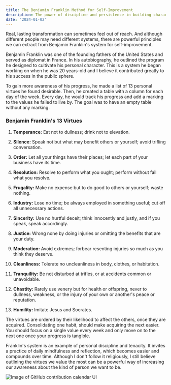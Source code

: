 ```yaml
---
title: The Benjamin Franklin Method for Self-Improvement
description: The power of discipline and persistence in building character and leadership.
date: "2024-01-02"
---
```


Real, lasting transformation can sometimes feel out of reach. And although different people may need different systems, there are powerful principles we can extract from Benjamin Franklin's system for self-improvement.

Benjamin Franklin was one of the founding fathers of the United States and served as diplomat in France. In his autobiography, he outlined the program he designed to cultivate his personal character. This is a system he began working on when he was 20 years-old and I believe it contributed greatly to his success in the public sphere.

To gain more awareness of his progress, he made a list of 13 personal virtues he found desirable. Then, he created a table with a column for each day of the week. Every day, he would track his progress and add a marking to the values he failed to live by. The goal was to have an empty table without any marking.

### Benjamin Franklin's 13 Virtues

1. **Temperance:** Eat not to dullness; drink not to elevation.

2. **Silence:** Speak not but what may benefit others or yourself; avoid trifling conversation.

3. **Order:** Let all your things have their places; let each part of your business have its time.

4. **Resolution:** Resolve to perform what you ought; perform without fail what you resolve.

5. **Frugality:** Make no expense but to do good to others or yourself; waste nothing.

6. **Industry:** Lose no time; be always employed in something useful; cut off all unnecessary actions.

7. **Sincerity:** Use no hurtful deceit; think innocently and justly, and if you speak, speak accordingly.

8. **Justice:** Wrong none by doing injuries or omitting the benefits that are your duty.

9. **Moderation:** Avoid extremes; forbear resenting injuries so much as you think they deserve.

10. **Cleanliness:** Tolerate no uncleanliness in body, clothes, or habitation.

11. **Tranquility:** Be not disturbed at trifles, or at accidents common or unavoidable.

12. **Chastity:** Rarely use venery but for health or offspring, never to dullness, weakness, or the injury of your own or another's peace or reputation.

13. **Humility:** Imitate Jesus and Socrates.

The virtues are ordered by their likelihood to affect the others, once they are acquired. Consolidating one habit, should make acquiring the next easier. You should focus on a single value every week and only move on to the next one once your progress is tangible.

Franklin's system is an example of personal discipline and tenacity. It invites a practice of daily mindfulness and reflection, which becomes easier and compounds over time. Although I don't follow it religiously, I still believe outlining the virtues we value the most can be a powerful way of increasing our awareness about the kind of person we want to be.

<Image src="/benjamin-franklin.png" layout="fill" alt="Image of GitHub contribution calendar UI" />